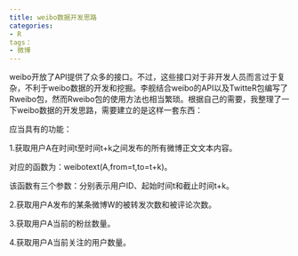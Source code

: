 ```yaml
---
title: weibo数据开发思路
categories:
- R
tags：
- 微博
---
```


weibo开放了API提供了众多的接口。不过，这些接口对于非开发人员而言过于复杂，不利于weibo数据的开发和挖掘。李舰结合weibo的API以及TwitteR包编写了Rweibo包，然而Rweibo包的使用方法也相当繁琐。根据自己的需要，我整理了一下weibo数据的开发思路，需要建立的是这样一套东西：

应当具有的功能：

1.获取用户A在时间t至时间t+k之间发布的所有微博正文文本内容。

对应的函数为：weibotext(A,from=t,to=t+k)。

该函数有三个参数：分别表示用户ID、起始时间t和截止时间t+k。

2.获取用户A发布的某条微博W的被转发次数和被评论次数。

3.获取用户A当前的粉丝数量。

4.获取用户A当前关注的用户数量。
